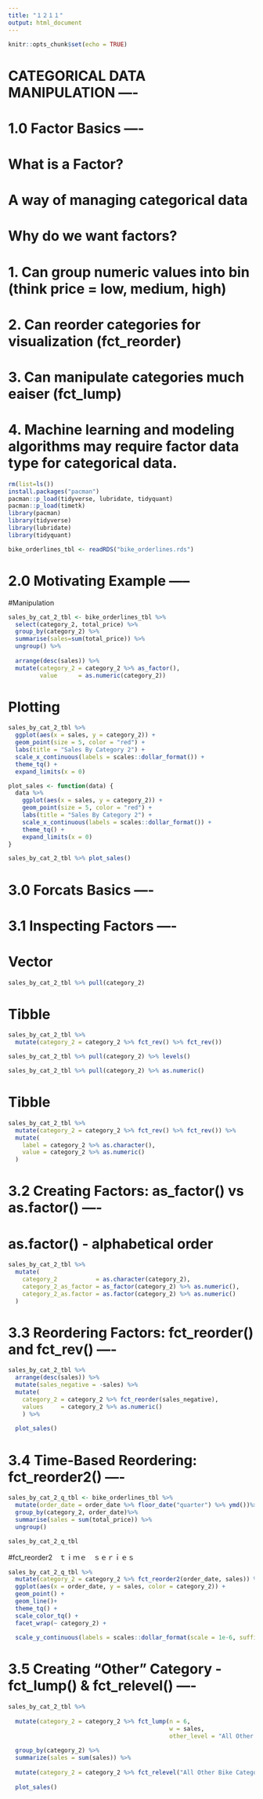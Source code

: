 ```yaml
---
title: "１２１１"
output: html_document
---
```


```r
knitr::opts_chunk$set(echo = TRUE)
```

# CATEGORICAL DATA MANIPULATION ----

# 1.0 Factor Basics ----

# What is a Factor?
# A way of managing categorical data

# Why do we want factors? 
# 1. Can group numeric values into bin (think price = low, medium, high)
# 2. Can reorder categories for visualization (fct_reorder)
# 3. Can manipulate categories much eaiser (fct_lump)
# 4. Machine learning and modeling algorithms may require factor data type for categorical data. 

```r
rm(list=ls())
install.packages("pacman")
pacman::p_load(tidyverse, lubridate, tidyquant)
pacman::p_load(timetk)
library(pacman)
library(tidyverse)
library(lubridate)
library(tidyquant)
```

```r
bike_orderlines_tbl <- readRDS("bike_orderlines.rds")
```

# 2.0 Motivating Example -----
#Manipulation

```r

sales_by_cat_2_tbl <- bike_orderlines_tbl %>%
  select(category_2, total_price) %>%
  group_by(category_2) %>%
  summarise(sales=sum(total_price)) %>%
  ungroup() %>%
  
  arrange(desc(sales)) %>%
  mutate(category_2 = category_2 %>% as_factor(),
         value      = as.numeric(category_2))
```

# Plotting

```r
sales_by_cat_2_tbl %>%
  ggplot(aes(x = sales, y = category_2)) +
  geom_point(size = 5, color = "red") +
  labs(title = "Sales By Category 2") +
  scale_x_continuous(labels = scales::dollar_format()) +
  theme_tq() +
  expand_limits(x = 0)
```

```r
plot_sales <- function(data) { 
  data %>%
    ggplot(aes(x = sales, y = category_2)) +
    geom_point(size = 5, color = "red") +
    labs(title = "Sales By Category 2") +
    scale_x_continuous(labels = scales::dollar_format()) +
    theme_tq() +
    expand_limits(x = 0)
}

sales_by_cat_2_tbl %>% plot_sales()
```

# 3.0 Forcats Basics ----
# 3.1 Inspecting Factors ----

# Vector

```r
sales_by_cat_2_tbl %>% pull(category_2)
```
# Tibble
```r
sales_by_cat_2_tbl %>%
  mutate(category_2 = category_2 %>% fct_rev() %>% fct_rev())

sales_by_cat_2_tbl %>% pull(category_2) %>% levels()

sales_by_cat_2_tbl %>% pull(category_2) %>% as.numeric()
```

# Tibble

```r
sales_by_cat_2_tbl %>%
  mutate(category_2 = category_2 %>% fct_rev() %>% fct_rev()) %>%
  mutate(
    label = category_2 %>% as.character(),
    value = category_2 %>% as.numeric()
  )
```

# 3.2 Creating Factors: as_factor() vs as.factor() ----
# as.factor() - alphabetical order

```r
sales_by_cat_2_tbl %>%
  mutate(
    category_2           = as.character(category_2),
    category_2_as_factor = as_factor(category_2) %>% as.numeric(),
    category_2_as.factor = as.factor(category_2) %>% as.numeric()
  )
```

# 3.3 Reordering Factors: fct_reorder() and fct_rev() ----

```r
sales_by_cat_2_tbl %>%
  arrange(desc(sales)) %>%
  mutate(sales_negative = -sales) %>%
  mutate(
    category_2 = category_2 %>% fct_reorder(sales_negative),
    values     = category_2 %>% as.numeric()
    ) %>%
  
  plot_sales()
```

# 3.4 Time-Based Reordering: fct_reorder2() ----

```r
sales_by_cat_2_q_tbl <- bike_orderlines_tbl %>%
  mutate(order_date = order_date %>% floor_date("quarter") %>% ymd())%>%
  group_by(category_2, order_date)%>%
  summarise(sales = sum(total_price)) %>%
  ungroup()

sales_by_cat_2_q_tbl
```
#fct_reorder2　ｔｉｍｅ　ｓｅｒｉｅｓ

```r
sales_by_cat_2_q_tbl %>%
  mutate(category_2 = category_2 %>% fct_reorder2(order_date, sales)) %>%
  ggplot(aes(x = order_date, y = sales, color = category_2)) +
  geom_point() +
  geom_line()+
  theme_tq() +
  scale_color_tq() +
  facet_wrap(~ category_2) +
  
  scale_y_continuous(labels = scales::dollar_format(scale = 1e-6, suffix = "M"))
```

# 3.5 Creating "Other" Category - fct_lump() & fct_relevel() ----

```r
sales_by_cat_2_tbl %>%
  
  mutate(category_2 = category_2 %>% fct_lump(n = 6, 
                                              w = sales, 
                                              other_level = "All Other Bike Categories")) %>%
  
  group_by(category_2) %>%
  summarize(sales = sum(sales)) %>%
  
  mutate(category_2 = category_2 %>% fct_relevel("All Other Bike Categories", after = 0)) %>%
  
  plot_sales()
```